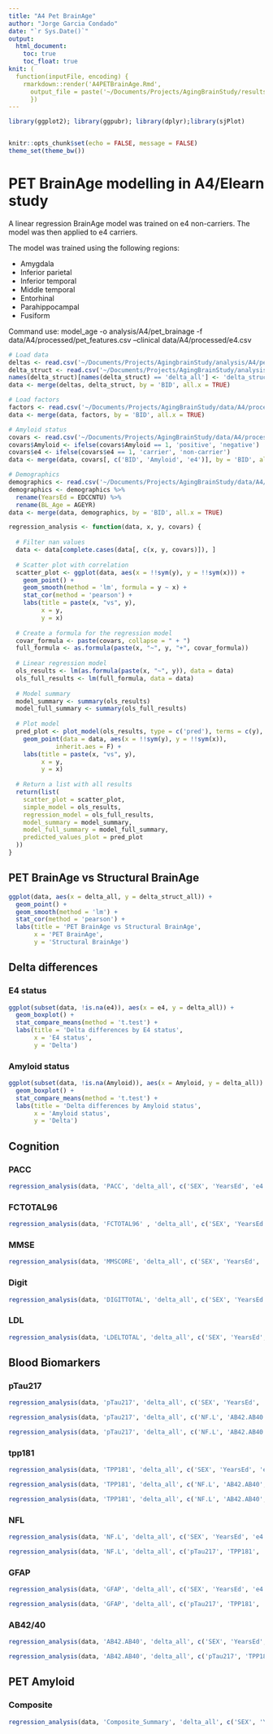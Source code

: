 ```yaml
---
title: "A4 Pet BrainAge"
author: "Jorge Garcia Condado"
date: "`r Sys.Date()`"
output: 
  html_document:
    toc: true
    toc_float: true
knit: (
  function(inputFile, encoding) { 
    rmarkdown::render('A4PETBrainAge.Rmd',
      output_file = paste('~/Documents/Projects/AgingBrainStudy/results/PETA4BrainAge', '.html', sep=''))
      })
---
```


```r
library(ggplot2); library(ggpubr); library(dplyr);library(sjPlot)


knitr::opts_chunk$set(echo = FALSE, message = FALSE)
theme_set(theme_bw())
```

# PET BrainAge modelling in A4/Elearn study

A linear regression BrainAge model was trained on e4 non-carriers. The model was then applied to e4 carriers.

The model was trained using the following regions:

-   Amygdala 
-   Inferior parietal
-   Inferior temporal
-   Middle temporal
-   Entorhinal
-   Parahippocampal
-   Fusiform

Command use: model_age -o analysis/A4/pet_brainage -f data/A4/processed/pet_features.csv --clinical data/A4/processed/e4.csv

```r

# Load data
deltas <- read.csv('~/Documents/Projects/AgingbrainStudy/analysis/A4/pet_brainage/ageml/model_age/predicted_age.csv')
delta_struct <- read.csv('~/Documents/Projects/AgingBrainStudy/analysis/A4/structural_brainage/ageml/model_age/predicted_age_sex.csv')
names(delta_struct)[names(delta_struct) == 'delta_all'] <- 'delta_struct_all'
data <- merge(deltas, delta_struct, by = 'BID', all.x = TRUE)

# Load factors
factors <- read.csv('~/Documents/Projects/AgingBrainStudy/data/A4/processed/factors.csv', na.strings = c("", " ", "NaN", "NA", NA))
data <- merge(data, factors, by = 'BID', all.x = TRUE)

# Amyloid status
covars <- read.csv('~/Documents/Projects/AgingBrainStudy/data/A4/processed/covariates.csv', na.strings = c("", " ", "NaN", "NA", NA))
covars$Amyloid <- ifelse(covars$Amyloid == 1, 'positive', 'negative')
covars$e4 <- ifelse(covars$e4 == 1, 'carrier', 'non-carrier')
data <- merge(data, covars[, c('BID', 'Amyloid', 'e4')], by = 'BID', all.x = TRUE)

# Demographics
demographics <- read.csv('~/Documents/Projects/AgingBrainStudy/data/A4/raw/SUBJINFO.csv', na.strings = c("", " ", "NaN", "NA", NA))
demographics <- demographics %>%
  rename(YearsEd = EDCCNTU) %>%
  rename(BL_Age = AGEYR)
data <- merge(data, demographics, by = 'BID', all.x = TRUE)

```

```r
regression_analysis <- function(data, x, y, covars) {
  
  # Filter nan values
  data <- data[complete.cases(data[, c(x, y, covars)]), ]
  
  # Scatter plot with correlation
  scatter_plot <- ggplot(data, aes(x = !!sym(y), y = !!sym(x))) +
    geom_point() +
    geom_smooth(method = 'lm', formula = y ~ x) +
    stat_cor(method = 'pearson') +
    labs(title = paste(x, "vs", y),
         x = y,
         y = x)
    
  # Create a formula for the regression model
  covar_formula <- paste(covars, collapse = " + ")
  full_formula <- as.formula(paste(x, "~", y, "+", covar_formula))
  
  # Linear regression model
  ols_results <- lm(as.formula(paste(x, "~", y)), data = data)
  ols_full_results <- lm(full_formula, data = data)
  
  # Model summary
  model_summary <- summary(ols_results)
  model_full_summary <- summary(ols_full_results)
  
  # Plot model
  pred_plot <- plot_model(ols_results, type = c('pred'), terms = c(y), show.values = TRUE) +
    geom_point(data = data, aes(x = !!sym(y), y = !!sym(x)), 
             inherit.aes = F) + 
    labs(title = paste(x, "vs", y),
         x = y,
         y = x)
  
  # Return a list with all results
  return(list(
    scatter_plot = scatter_plot,
    simple_model = ols_results,
    regression_model = ols_full_results,
    model_summary = model_summary,
    model_full_summary = model_full_summary,
    predicted_values_plot = pred_plot
  ))
}
```

## PET BrainAge vs Structural BrainAge

```r
ggplot(data, aes(x = delta_all, y = delta_struct_all)) +
  geom_point() +
  geom_smooth(method = 'lm') +
  stat_cor(method = 'pearson') +
  labs(title = 'PET BrainAge vs Structural BrainAge',
       x = 'PET BrainAge',
       y = 'Structural BrainAge')
```

## Delta differences {.tabset}

### E4 status
```r
ggplot(subset(data, !is.na(e4)), aes(x = e4, y = delta_all)) +
  geom_boxplot() +
  stat_compare_means(method = 't.test') +
  labs(title = 'Delta differences by E4 status',
       x = 'E4 status',
       y = 'Delta')
```

### Amyloid status
```r
ggplot(subset(data, !is.na(Amyloid)), aes(x = Amyloid, y = delta_all)) +
  geom_boxplot() +
  stat_compare_means(method = 't.test') +
  labs(title = 'Delta differences by Amyloid status',
       x = 'Amyloid status',
       y = 'Delta')
```


## Cognition {.tabset}

### PACC

```r
regression_analysis(data, 'PACC', 'delta_all', c('SEX', 'YearsEd', 'e4', 'Amyloid', 'BL_Age'))
```

### FCTOTAL96

```r
regression_analysis(data, 'FCTOTAL96' , 'delta_all', c('SEX', 'YearsEd', 'e4', 'Amyloid', 'BL_Age'))
```

### MMSE

```r
regression_analysis(data, 'MMSCORE', 'delta_all', c('SEX', 'YearsEd', 'e4', 'Amyloid', 'BL_Age'))
```

### Digit

```r
regression_analysis(data, 'DIGITTOTAL', 'delta_all', c('SEX', 'YearsEd', 'e4', 'Amyloid', 'BL_Age'))
```

### LDL

```r
regression_analysis(data, 'LDELTOTAL', 'delta_all', c('SEX', 'YearsEd', 'e4', 'Amyloid', 'BL_Age'))
```

## Blood Biomarkers {.tabset}

### pTau217

```r
regression_analysis(data, 'pTau217', 'delta_all', c('SEX', 'YearsEd', 'e4', 'BL_Age'))

regression_analysis(data, 'pTau217', 'delta_all', c('NF.L', 'AB42.AB40', 'GFAP'))

regression_analysis(data, 'pTau217', 'delta_all', c('NF.L', 'AB42.AB40', 'GFAP', 'TPP181'))
```

### tpp181

```r
regression_analysis(data, 'TPP181', 'delta_all', c('SEX', 'YearsEd', 'e4', 'BL_Age'))

regression_analysis(data, 'TPP181', 'delta_all', c('NF.L', 'AB42.AB40', 'GFAP'))

regression_analysis(data, 'TPP181', 'delta_all', c('NF.L', 'AB42.AB40', 'GFAP', 'pTau217'))
```

### NFL

```r
regression_analysis(data, 'NF.L', 'delta_all', c('SEX', 'YearsEd', 'e4', 'BL_Age'))

regression_analysis(data, 'NF.L', 'delta_all', c('pTau217', 'TPP181', 'AB42.AB40', 'GFAP'))

```

### GFAP

```r
regression_analysis(data, 'GFAP', 'delta_all', c('SEX', 'YearsEd', 'e4', 'BL_Age'))

regression_analysis(data, 'GFAP', 'delta_all', c('pTau217', 'TPP181', 'AB42.AB40', 'NF.L'))
```

### AB42/40

```r
regression_analysis(data, 'AB42.AB40', 'delta_all', c('SEX', 'YearsEd', 'e4', 'BL_Age'))

regression_analysis(data, 'AB42.AB40', 'delta_all', c('pTau217', 'TPP181', 'NF.L', 'GFAP'))
```

## PET Amyloid

### Composite

```r
regression_analysis(data, 'Composite_Summary', 'delta_all', c('SEX', 'YearsEd', 'e4', 'BL_Age'))
```